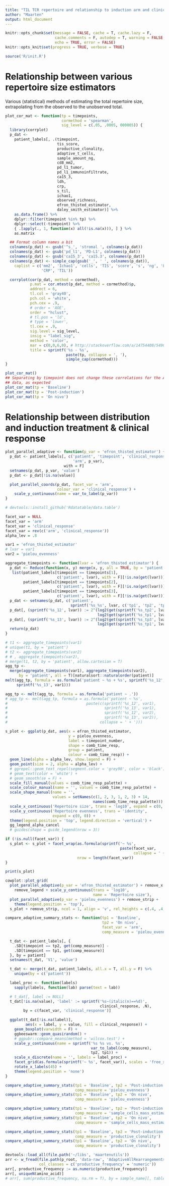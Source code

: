 ```yaml
---
title: "TIL TCR repertoire and relationship to induction arm and clinical response"
author: "Maarten"
output: html_document
---
```



```r
knitr::opts_chunk$set(message = FALSE, cache = T, cache.lazy = F,
                      cache.comments = F, autodep = T, warning = FALSE,
                      echo = TRUE, error = FALSE)
knitr::opts_knit$set(progress = TRUE, verbose = TRUE)
```

```r
source('R/init.R')
```

# Relationship between various repertoire size estimators

Various (statistical) methods of estimating the total repertoire size,
extrapolating from the observed to the unobserved total.

```r
plot_cor_mat <- function(tp = timepoints,
                         cormethod = 'spearman',
                         sig_level = c(.05, .0005, 000005)) {
  library(corrplot)
  p_dat <-
    patient_labels[, .(timepoint,
                       tis_score,
                       productive_clonality,
                       adaptive_t_cells,
                       sample_amount_ng,
                       cd8_mm2,
                       pd_l1_tumor,
                       pd_l1_immunoinfiltrate,
                       ca15_3,
                       ldh,
                       crp,
                       s_til,
                       ichao1,
                       observed_richness,
                       efron_thisted_estimator,
                       daley_smith_estimator)] %>%
    as.data.frame() %>%
    dplyr::filter(timepoint %in% tp) %>%
    dplyr::select(-timepoint) %>%
    { .[apply(., 1, function(x) all(!is.na(x))), ] } %>%
    as.matrix

  ## Format column names a bit
  colnames(p_dat) <- gsub('^s_', 'stromal ', colnames(p_dat))
  colnames(p_dat) <- gsub('pd_l1', 'PD-L1', colnames(p_dat))
  colnames(p_dat) <- gsub('ca15_3', 'ca15.3', colnames(p_dat))
  colnames(p_dat) <- simple_cap(gsub('_', ' ', colnames(p_dat)),
    caplist = c('mm2', 'Ichao1', 'cells', 'TIS', 'score', 's', 'ng', 'LDH',
                'CRP', 'TIL'))

  corrplot(cor(p_dat, method = cormethod),
           p.mat = cor.mtest(p_dat, method = cormethod)$p,
           addrect = 6,
           tl.col = 'gray40',
           pch.col = 'white',
           pch.cex = .9,
           # order = 'AOE',
           order = "hclust",
           # tl.pos = 'ld',
           # type = 'lower',
           tl.cex = .9,
           sig.level = sig_level,
           insig = "label_sig",
           method = 'color',
           mar = c(0,0,6,0), # http://stackoverflow.com/a/14754408/54964
           title = sprintf('%s - %s',
                           paste(tp, collapse = ', '),
                           simple_cap(cormethod)))
}

plot_cor_mat()
## Separating by timepoint does not change these correlations for the Adapative
## data, as expected
plot_cor_mat(tp = 'Baseline')
plot_cor_mat(tp = 'Post-induction')
plot_cor_mat(tp = 'On nivo')
```


# Relationship between distribution and induction treatment & clinical response

```r
plot_parallel_adaptive <- function(p_var = 'efron_thisted_estimator') {
  p_dat <- patient_labels[, c('patient', 'timepoint', 'clinical_response',
                              'arm', p_var),
                          with = F]
  setnames(p_dat, p_var, 'value')
  p_dat <- p_dat[!is.na(value)]

  plot_parallel_coords(p_dat, facet_var = 'arm',
                       colour_var = 'clinical_response') +
    scale_y_continuous(name = var_to_label(p_var))
}
```


```r
# devtools::install_github('Rdatatable/data.table')

facet_var = NULL
facet_var = 'arm'
facet_var = 'clinical_response'
facet_var = rev(c('arm', 'clinical_response'))
alpha_lev = .8

var1 = 'efron_thisted_estimator'
# lvar = var1
var2 = 'pielou_evenness'

aggregate_timepoints <- function(lvar = 'efron_thisted_estimator') {
  p_dat <- Reduce(function(x, y) merge(x, y, all = TRUE, by = 'patient'),
   list(patient_labels[timepoint == timepoints[1],
                       c('patient', lvar), with = F][!is.na(get(lvar))],
        patient_labels[timepoint == timepoints[2],
                       c('patient', lvar), with = F][!is.na(get(lvar))],
        patient_labels[timepoint == timepoints[3],
                       c('patient', lvar), with = F][!is.na(get(lvar))]))
  p_dat <- setnames(p_dat, c('patient',
                             sprintf('%s_%s', lvar, c('tp1', 'tp2', 'tp3'))))
  p_dat[, (sprintf('%s_12', lvar)) := 2^(log2(get(sprintf('%s_tp2', lvar))) -
                                         log2(get(sprintf('%s_tp1', lvar))))]
  p_dat[, (sprintf('%s_13', lvar)) := 2^(log2(get(sprintf('%s_tp3', lvar))) -
                                         log2(get(sprintf('%s_tp1', lvar))))]
  return(p_dat)
}

# t1 <- aggregate_timepoints(var1)
# unique(t1, by = 'patient')
# t2 <- aggregate_timepoints(var2)
# # , aggregate_timepoints(var2),
# merge(t1, t2, by = 'patient', allow.cartesian = T)
agg_tp <-
  merge(aggregate_timepoints(var1), aggregate_timepoints(var2),
      by = 'patient', all = T)[naturalsort::naturalorder(patient)]
melt(agg_tp, formula = as.formula('patient ~ %s + %s', sprintf('%s_12', var1), 
     sprintf('%s_13', var1)))

agg_tp <- melt(agg_tp, formula = as.formula('patient ~ .'))
# agg_tp <- melt(agg_tp, formula = as.formula('patient ~ %s',
#                                   paste(c(sprintf('%s_12', var1),
#                                           sprintf('%s_13', var1),
#                                           sprintf('%s_12', var2),
#                                           sprintf('%s_13', var2)),
#                                         collapse = ' + ')))
```

```r



s_plot <- ggplot(p_dat, aes(x = efron_thisted_estimator,
                            y = pielou_evenness,
                            label = timepoint_number,
                            shape = comb_time_resp,
                            group = patient,
                            colour = comb_time_resp)) +
  geom_line(alpha = alpha_lev, show.legend = F) +
  geom_point(size = 2, alpha = alpha_lev) +
  # ggrepel::geom_text_repel(segment.color = 'grey90', color = 'black') +
  # geom_text(color = 'white') +
  # geom_smooth(se = F) +
  scale_fill_manual(values = comb_time_resp_palette) +
  scale_colour_manual(name = '', values = comb_time_resp_palette) +
  scale_shape_manual(name = '',
                     values = setNames(c(1, 2, 3, 1, 2, 3) + 14,
                                       names(comb_time_resp_palette))) +
  scale_x_continuous('Repertoire size', trans = 'log10', expand = c(0, 0)) +
  scale_y_continuous('Repertoire evenness', trans = 'identity',
                     expand = c(0, 0)) +
  theme(legend.position = 'top', legend.direction = 'vertical') +
  gg_legend_alpha_cancel
  # guides(shape = guide_legend(nrow = 3))

if (!is.null(facet_var)) {
  s_plot <- s_plot + facet_wrap(as.formula(sprintf('~ %s',
                                                   paste(facet_var,
                                                         collapse = ' + '))),
                                nrow = length(facet_var))
}

print(s_plot)
```

```r

cowplot::plot_grid(
  plot_parallel_adaptive(p_var = 'efron_thisted_estimator') + remove_x +
    remove_legend + scale_y_continuous(trans = 'log10',
                                       name = 'Repertoire size'),
  plot_parallel_adaptive(p_var = 'pielou_evenness') + remove_strip +
    theme(legend.position = 'top'),
  s_plot + remove_strip, ncol = 1, align = 'v', rel_heights = c(.4, .4, .6))
```

```r
compare_adaptive_summary_stats <- function(tp1 = 'Baseline',
                                           tp2 = 'On nivo',
                                           facet_var = 'arm',
                                           comp_measure = 'pielou_evenness') {

  t_dat <- patient_labels[, {
    .SD[timepoint == tp2, get(comp_measure)] -
    .SD[timepoint == tp1, get(comp_measure)]
  }, by = patient]
  setnames(t_dat, 'V1', 'value')

  t_dat <- merge(t_dat, patient_labels, all.x = T, all.y = F) %>%
    unique(by = c('patient'))

  label_proc <- function(labels)
    sapply(labels, function(lab) parse(text = lab))

  # t_dat[, label := NULL]
  t_dat[!is.na(value), 'label' := sprintf('%s~(italic(n)==%d)',
                                          clinical_response, .N),
        by = c(facet_var, 'clinical_response')]

  ggplot(t_dat[!is.na(label)],
         aes(x = label, y = value, fill = clinical_response)) +
    geom_boxplot(varwidth = F) +
    ggbeeswarm::geom_quasirandom() +
    # ggpubr::compare_means(method = 'wilcox.test') +
    scale_y_continuous(name = sprintf('%s %s vs. %s',
                                      var_to_label(comp_measure),
                                      tp2, tp1)) +
    scale_x_discrete(name = '', labels = label_proc) +
    facet_grid(as.formula(sprintf('~ %s', facet_var)), scales = 'free_x') +
    rotate_x_labels(45) +
    theme(legend.position = 'none')
}

compare_adaptive_summary_stats(tp1 = 'Baseline', tp2 = 'Post-induction',
                               comp_measure = 'pielou_evenness')
compare_adaptive_summary_stats(tp1 = 'Baseline', tp2 = 'On nivo',
                               comp_measure = 'pielou_evenness')

compare_adaptive_summary_stats(tp1 = 'Baseline', tp2 = 'Post-induction',
                               comp_measure = 'sample_cells_mass_estimate')
compare_adaptive_summary_stats(tp1 = 'Baseline', tp2 = 'On nivo',
                               comp_measure = 'sample_cells_mass_estimate')

compare_adaptive_summary_stats(tp1 = 'Baseline', tp2 = 'Post-induction',
                               comp_measure = 'productive_clonality')
compare_adaptive_summary_stats(tp1 = 'Baseline', tp2 = 'On nivo',
                               comp_measure = 'productive_clonality')
```

```r
devtools::load_all(file.path('~/libs', 'maartenutils'))
arr <- w_fread(file.path(p_root, 'data-raw', 'AdaptiveAllRearrangements.tsv'),
               col_classes = c('productive_frequency' = 'numeric'))
arr[, productive_frequency := as.numeric(productive_frequency)]
arr[, uniqueN(amino_acid)]
# arr[, sum(productive_frequency, na.rm = T), by = sample_name][, table(V1)]

```
